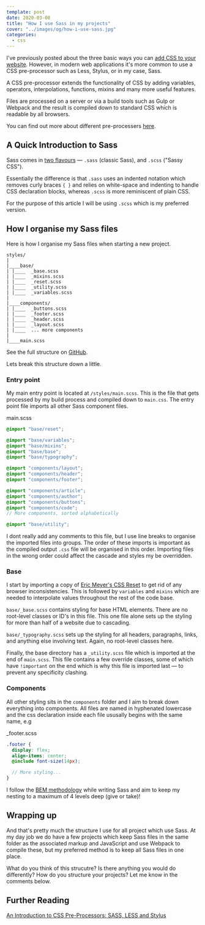 ```yaml
---
template: post
date: 2020-03-08
title: "How I use Sass in my projects"
cover: "../images/og/how-i-use-sass.jpg"
categories:
  - css
---
```


I've previously posted about the three basic ways you can [add CSS to your website](/how-to-add-css). However, in modern web applications it's more common to use a CSS pre-processor such as Less, Stylus, or in my case, Sass.

A CSS pre-processor extends the functionality of CSS by adding variables, operators, interpolations, functions, mixins and many more useful features.

Files are processed on a server or via a build tools such as Gulp or Webpack and the result is compiled down to standard CSS which is readable by all browsers.

You can find out more about different pre-processers [here](https://htmlmag.com/article/an-introduction-to-css-preprocessors-sass-less-stylus).

## A Quick Introduction to Sass

Sass comes in [two flavours](https://sass-lang.com/documentation/syntax) — `.sass` (classic Sass), and `.scss` ("Sassy CSS").

Essentially the difference is that `.sass` uses an indented notation which removes curly braces `{ }` and relies on white-space and indenting to handle CSS declaration blocks, whereas `.scss` is more reminiscent of plain CSS.

For the purpose of this article I will be using `.scss` which is my preferred version.

## How I organise my Sass files

Here is how I organise my Sass files when starting a new project.

```shell
styles/
|
|____base/
| |____  _base.scss
| |____  _mixins.scss
| |____  _reset.scss
| |____  _utility.scss
| |____  _variables.scss
|
|____components/
| |____  _buttons.scss
| |____  _footer.scss
| |____  _header.scss
| |____  _layout.scss
| |____  ... more components
|
|____main.scss
```

See the full structure on [GitHub](https://github.com/ajaykarwal/ajaykarwal.com/tree/master/src/styles).

Lets break this structure down a little.

### Entry point

My main entry point is located at `/styles/main.scss`. This is the file that gets processed by my build process and compiled down to `main.css`. The entry point file imports all other Sass component files.

<div className="file">main.scss</div>

```scss
@import "base/reset";

@import "base/variables";
@import "base/mixins";
@import "base/base";
@import "base/typography";

@import "components/layout";
@import "components/header";
@import "components/footer";

@import "components/article";
@import "components/author";
@import "components/buttons";
@import "components/code";
// More components, sorted alphabetically

@import "base/utility";
```

I dont really add any comments to this file, but I use line breaks to organise the imported files into groups. The order of these imports is important as the compiled output `.css` file will be organised in this order. Importing files in the wrong order could affect the cascade and styles my be overridden.

### Base

I start by importing a copy of [Eric Meyer's CSS Reset](https://meyerweb.com/eric/tools/css/reset/) to get rid of any browser inconsistencies. This is followed by `variables` and `mixins` which are needed to interpolate values throughout the rest of the code base.

`base/_base.scss` contains styling for base HTML elements. There are no root-level classes or ID's in this file. This one file alone sets up the styling for more than half of a website due to cascading.

`base/_typography.scss` sets up the styling for all headers, paragraphs, links, and anything else involving text. Again, no root-level classes here.

Finally, the base directory has a `_utility.scss` file which is imported at the end of `main.scss`. This file contains a few override classes, some of which have `!important` on the end which is why this file is imported last &mdash; to prevent any specificity clashing.

### Components

All other styling sits in the `components` folder and I aim to break down everything into components. All files are named in hyphenated lowercase and the css declaration inside each file ususally begins with the same name, e.g

<div className="file">_footer.scss</div>

```scss
.footer {
  display: flex;
  align-items: center;
  @include font-size(14px);

  // More styling...
}
```

I follow the [BEM methodology](http://getbem.com/) while writing Sass and aim to keep my nesting to a maximum of 4 levels deep (give or take)!

## Wrapping up

And that's pretty much the structure I use for all project which use Sass. At my day job we do have a few projects which keep Sass files in the same folder as the associated markup and JavaScript and use Webpack to compile these, but my preferred method is to keep all Sass files in one place.

What do you think of this strucutre? Is there anything you would do differently? How do you structure your projects? Let me know in the comments below.

## Further Reading

[An Introduction to CSS Pre-Processors: SASS, LESS and Stylus](https://htmlmag.com/article/an-introduction-to-css-preprocessors-sass-less-stylus)
